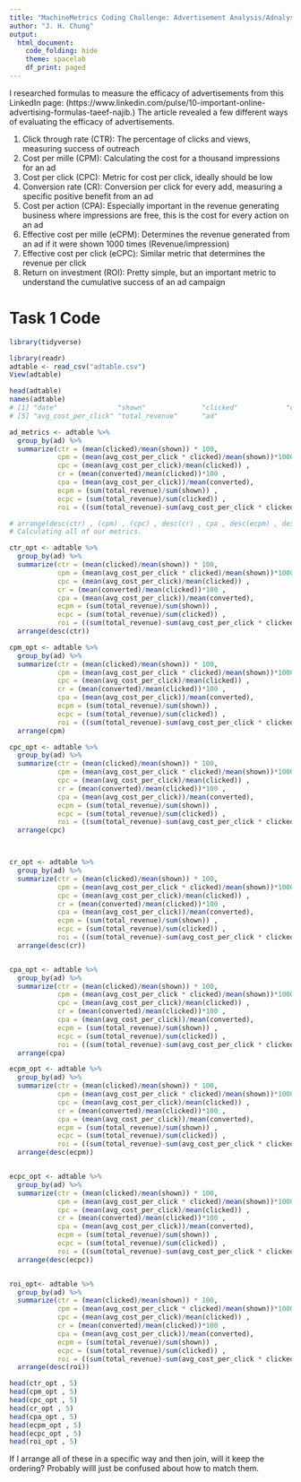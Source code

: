```yaml
---
title: "MachineMetrics Coding Challenge: Advertisement Analysis/Adnalysis"
author: "J. H. Chung"
output:
  html_document:
    code_folding: hide
    theme: spacelab
    df_print: paged
---
```


I researched formulas to measure the efficacy of advertisements from this LinkedIn page: (https://www.linkedin.com/pulse/10-important-online-advertising-formulas-taeef-najib.) The article revealed a few different ways of evaluating the efficacy of advertisements.

1. Click through rate (CTR): The percentage of clicks and views, measuring success of outreach
2. Cost per mille (CPM): Calculating the cost for a thousand impressions for an ad
3. Cost per click (CPC): Metric for cost per click, ideally should be low
4. Conversion rate (CR): Conversion per click for every add, measuring a specific positive benefit from an ad
5. Cost per action (CPA): Especially important in the revenue generating business where impressions are free, this is the cost for every action on an ad
6. Effective cost per mille (eCPM): Determines the revenue generated from an ad if it were shown 1000 times (Revenue/impression)
7. Effective cost per click (eCPC): Similar metric that determines the revenue per click
8. Return on investment (ROI): Pretty simple, but an important metric to understand the cumulative success of an ad campaign


# Task 1 Code
```r
library(tidyverse)

library(readr)
adtable <- read_csv("adtable.csv")
View(adtable)
```

```r
head(adtable)
names(adtable)
# [1] "date"               "shown"              "clicked"            "converted"         
# [5] "avg_cost_per_click" "total_revenue"      "ad"
```


```r
ad_metrics <- adtable %>%
  group_by(ad) %>%
  summarize(ctr = (mean(clicked)/mean(shown)) * 100, 
            cpm = (mean(avg_cost_per_click * clicked)/mean(shown))*1000 , 
            cpc = (mean(avg_cost_per_click)/mean(clicked)) , 
            cr = (mean(converted)/mean(clicked))*100 , 
            cpa = (mean(avg_cost_per_click))/mean(converted),
            ecpm = (sum(total_revenue)/sum(shown)) , 
            ecpc = (sum(total_revenue)/sum(clicked)) , 
            roi = ((sum(total_revenue)-sum(avg_cost_per_click * clicked))/sum(avg_cost_per_click * clicked)))

# arrange(desc(ctr) , (cpm) , (cpc) , desc(cr) , cpa , desc(ecpm) , desc(ecpm) , desc(ecpc), desc(roi)) 
# Calculating all of our metrics.
```

```r
ctr_opt <- adtable %>%
  group_by(ad) %>%
  summarize(ctr = (mean(clicked)/mean(shown)) * 100, 
            cpm = (mean(avg_cost_per_click * clicked)/mean(shown))*1000 , 
            cpc = (mean(avg_cost_per_click)/mean(clicked)) , 
            cr = (mean(converted)/mean(clicked))*100 , 
            cpa = (mean(avg_cost_per_click))/mean(converted),
            ecpm = (sum(total_revenue)/sum(shown)) , 
            ecpc = (sum(total_revenue)/sum(clicked)) , 
            roi = ((sum(total_revenue)-sum(avg_cost_per_click * clicked))/sum(avg_cost_per_click * clicked))) %>%
  arrange(desc(ctr))

cpm_opt <- adtable %>%
  group_by(ad) %>%
  summarize(ctr = (mean(clicked)/mean(shown)) * 100, 
            cpm = (mean(avg_cost_per_click * clicked)/mean(shown))*1000 , 
            cpc = (mean(avg_cost_per_click)/mean(clicked)) , 
            cr = (mean(converted)/mean(clicked))*100 , 
            cpa = (mean(avg_cost_per_click))/mean(converted),
            ecpm = (sum(total_revenue)/sum(shown)) , 
            ecpc = (sum(total_revenue)/sum(clicked)) , 
            roi = ((sum(total_revenue)-sum(avg_cost_per_click * clicked))/sum(avg_cost_per_click * clicked))) %>%
  arrange(cpm)

cpc_opt <- adtable %>%
  group_by(ad) %>%
  summarize(ctr = (mean(clicked)/mean(shown)) * 100, 
            cpm = (mean(avg_cost_per_click * clicked)/mean(shown))*1000 , 
            cpc = (mean(avg_cost_per_click)/mean(clicked)) , 
            cr = (mean(converted)/mean(clicked))*100 , 
            cpa = (mean(avg_cost_per_click))/mean(converted),
            ecpm = (sum(total_revenue)/sum(shown)) , 
            ecpc = (sum(total_revenue)/sum(clicked)) , 
            roi = ((sum(total_revenue)-sum(avg_cost_per_click * clicked))/sum(avg_cost_per_click * clicked))) %>%
  arrange(cpc)



cr_opt <- adtable %>%
  group_by(ad) %>%
  summarize(ctr = (mean(clicked)/mean(shown)) * 100, 
            cpm = (mean(avg_cost_per_click * clicked)/mean(shown))*1000 , 
            cpc = (mean(avg_cost_per_click)/mean(clicked)) , 
            cr = (mean(converted)/mean(clicked))*100 , 
            cpa = (mean(avg_cost_per_click))/mean(converted),
            ecpm = (sum(total_revenue)/sum(shown)) , 
            ecpc = (sum(total_revenue)/sum(clicked)) , 
            roi = ((sum(total_revenue)-sum(avg_cost_per_click * clicked))/sum(avg_cost_per_click * clicked))) %>%
  arrange(desc(cr))


cpa_opt <- adtable %>%
  group_by(ad) %>%
  summarize(ctr = (mean(clicked)/mean(shown)) * 100, 
            cpm = (mean(avg_cost_per_click * clicked)/mean(shown))*1000 , 
            cpc = (mean(avg_cost_per_click)/mean(clicked)) , 
            cr = (mean(converted)/mean(clicked))*100 , 
            cpa = (mean(avg_cost_per_click))/mean(converted),
            ecpm = (sum(total_revenue)/sum(shown)) , 
            ecpc = (sum(total_revenue)/sum(clicked)) , 
            roi = ((sum(total_revenue)-sum(avg_cost_per_click * clicked))/sum(avg_cost_per_click * clicked))) %>%
  arrange(cpa)

ecpm_opt <- adtable %>%
  group_by(ad) %>%
  summarize(ctr = (mean(clicked)/mean(shown)) * 100, 
            cpm = (mean(avg_cost_per_click * clicked)/mean(shown))*1000 , 
            cpc = (mean(avg_cost_per_click)/mean(clicked)) , 
            cr = (mean(converted)/mean(clicked))*100 , 
            cpa = (mean(avg_cost_per_click))/mean(converted),
            ecpm = (sum(total_revenue)/sum(shown)) , 
            ecpc = (sum(total_revenue)/sum(clicked)) , 
            roi = ((sum(total_revenue)-sum(avg_cost_per_click * clicked))/sum(avg_cost_per_click * clicked))) %>%
  arrange(desc(ecpm))


ecpc_opt <- adtable %>%
  group_by(ad) %>%
  summarize(ctr = (mean(clicked)/mean(shown)) * 100, 
            cpm = (mean(avg_cost_per_click * clicked)/mean(shown))*1000 , 
            cpc = (mean(avg_cost_per_click)/mean(clicked)) , 
            cr = (mean(converted)/mean(clicked))*100 , 
            cpa = (mean(avg_cost_per_click))/mean(converted),
            ecpm = (sum(total_revenue)/sum(shown)) , 
            ecpc = (sum(total_revenue)/sum(clicked)) , 
            roi = ((sum(total_revenue)-sum(avg_cost_per_click * clicked))/sum(avg_cost_per_click * clicked))) %>%
  arrange(desc(ecpc))


roi_opt<- adtable %>%
  group_by(ad) %>%
  summarize(ctr = (mean(clicked)/mean(shown)) * 100, 
            cpm = (mean(avg_cost_per_click * clicked)/mean(shown))*1000 , 
            cpc = (mean(avg_cost_per_click)/mean(clicked)) , 
            cr = (mean(converted)/mean(clicked))*100 , 
            cpa = (mean(avg_cost_per_click))/mean(converted),
            ecpm = (sum(total_revenue)/sum(shown)) , 
            ecpc = (sum(total_revenue)/sum(clicked)) , 
            roi = ((sum(total_revenue)-sum(avg_cost_per_click * clicked))/sum(avg_cost_per_click * clicked))) %>%
  arrange(desc(roi))

head(ctr_opt , 5)
head(cpm_opt , 5)
head(cpc_opt , 5)
head(cr_opt , 5)
head(cpa_opt , 5)
head(ecpm_opt , 5)
head(ecpc_opt , 5)
head(roi_opt , 5)
```
If I arrange all of these in a specific way and then join, will it keep the ordering? Probably willl just be confused about how to match them. 
